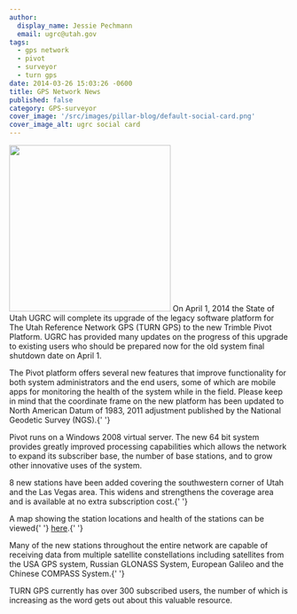 ```yaml
---
author:
  display_name: Jessie Pechmann
  email: ugrc@utah.gov
tags:
  - gps network
  - pivot
  - surveyor
  - turn gps
date: 2014-03-26 15:03:26 -0600
title: GPS Network News
published: false
category: GPS-surveyor
cover_image: '/src/images/pillar-blog/default-social-card.png'
cover_image_alt: ugrc social card
---
```



<p>
  <img src="/images/404.png" alt="" title="GPSNetwork_March2014" width="291" height="300" class="inline-text-left" />
  On April 1, 2014 the State of Utah UGRC will complete its upgrade of the legacy software platform for The Utah Reference
  Network GPS (TURN GPS) to the new Trimble Pivot Platform. UGRC has provided many updates on the progress of this upgrade
  to existing users who should be prepared now for the old system final shutdown date on April 1.
</p>
<p>
  The Pivot platform offers several new features that improve functionality for both system administrators and the end
  users, some of which are mobile apps for monitoring the health of the system while in the field. Please keep in mind
  that the coordinate frame on the new platform has been updated to North American Datum of 1983, 2011 adjustment
  published by the National Geodetic Survey (NGS).{' '}
</p>
<p>
  Pivot runs on a Windows 2008 virtual server. The new 64 bit system provides greatly improved processing capabilities
  which allows the network to expand its subscriber base, the number of base stations, and to grow other innovative uses
  of the system.
</p>
<p>
  8 new stations have been added covering the southwestern corner of Utah and the Las Vegas area. This widens and
  strengthens the coverage area and is available at no extra subscription cost.{' '}
</p>
<p>
  A map showing the station locations and health of the stations can be viewed{' '}
  <a href="http://168.179.231.9/Map/SensorMap.aspx">here</a>.{' '}
</p>
<p>
  Many of the new stations throughout the entire network are capable of receiving data from multiple satellite
  constellations including satellites from the USA GPS system, Russian GLONASS System, European Galileo and the Chinese
  COMPASS System.{' '}
</p>
<p>
  TURN GPS currently has over 300 subscribed users, the number of which is increasing as the word gets out about this
  valuable resource.
</p>

<Contacts subject={frontmatter.title} contactKey="turn" />
